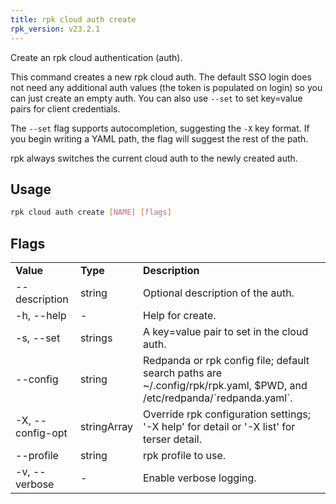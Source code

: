 ```yaml
---
title: rpk cloud auth create
rpk_version: v23.2.1
---
```


<head>
  <meta name="title" content="rpk cloud auth create| Redpanda Docs" />
  <meta name="description" content="rpk cloud auth create" />
  <link rel="canonical" href="https://docs.redpanda.com/docs/reference/rpk/rpk-cloud/rpk-cloud-auth/rpk-cloud-auth-create" />
</head>

Create an rpk cloud authentication (auth).

This command creates a new rpk cloud auth. The default SSO login does not need
any additional auth values (the token is populated on login) so you can just
create an empty auth. You can also use `--set` to set key=value pairs for client
credentials.

The `--set` flag supports autocompletion, suggesting the `-X` key format. If you
begin writing a YAML path, the flag will suggest the rest of the path.

rpk always switches the current cloud auth to the newly created auth.

## Usage

```bash
rpk cloud auth create [NAME] [flags]
```

## Flags

<table>
  <tbody>
    <tr>
      <td>
        <strong>Value</strong>
      </td>
      <td>
        <strong>Type</strong>
      </td>
      <td>
        <strong>Description</strong>
      </td>
    </tr>
    <tr>
      <td>--description</td>
      <td>string</td>
      <td>Optional description of the auth.</td>
    </tr>
    <tr>
      <td>-h, --help</td>
      <td>-</td>
      <td>Help for create.</td>
    </tr>
    <tr>
      <td>-s, --set</td>
      <td>strings</td>
      <td>A key=value pair to set in the cloud auth.</td>
    </tr>
    <tr>
      <td>--config</td>
      <td>string</td>
      <td>
        Redpanda or rpk config file; default search paths are
        ~/.config/rpk/rpk.yaml, $PWD, and /etc/redpanda/`redpanda.yaml`.
      </td>
    </tr>
    <tr>
      <td>-X, --config-opt</td>
      <td>stringArray</td>
      <td>
        Override rpk configuration settings; '-X help' for detail or '-X list'
        for terser detail.
      </td>
    </tr>
    <tr>
      <td>--profile</td>
      <td>string</td>
      <td>rpk profile to use.</td>
    </tr>
    <tr>
      <td>-v, --verbose</td>
      <td>-</td>
      <td>Enable verbose logging.</td>
    </tr>
  </tbody>
</table>
